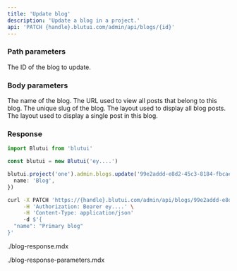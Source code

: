 ```yaml
---
title: 'Update blog'
description: 'Update a blog in a project.'
api: 'PATCH {handle}.blutui.com/admin/api/blogs/{id}'
---
```


### Path parameters

<Parameter name="id" type="string" required="true">
The ID of the blog to update.
</Parameter>

### Body parameters

<Parameter name="name" type="string">
The name of the blog.
</Parameter>

<Parameter name="uri" type="string">
The URL used to view all posts that belong to this blog.
</Parameter>

<Parameter name="slug" type="string">
The unique slug of the blog.
</Parameter>

<Parameter name="layout" type="string">
The layout used to display all blog posts.
</Parameter>

<Parameter name="post_layout" type="string">
The layout used to display a single post in this blog.
</Parameter>

### Response

```ts tab="Node.js"
import Blutui from 'blutui'

const blutui = new Blutui('ey....')

blutui.project('one').admin.blogs.update('99e2addd-e8d2-45c3-8184-fbcae8a6cf29', {
  name: 'Blog',
})
```

```bash tab="cURL"
curl -X PATCH 'https://{handle}.blutui.com/admin/api/blogs/99e2addd-e8d2-45c3-8184-fbcae8a6cf29' \
     -H 'Authorization: Bearer ey....' \
     -H 'Content-Type: application/json'
     -d $'{
  "name": "Primary blog"
}'
```

<include>./blog-response.mdx</include>

<include>./blog-response-parameters.mdx</include>
